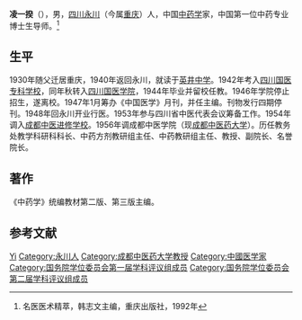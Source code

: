 '''凌一揆'''（{{bd|1925年|1月|1992年|catIdx=L凌}}），男，[[四川|四川]][[永川|永川]]（今属[[重庆市|重庆]]）人，中国[[中药学|中药学]]家，中国第一位中药专业博士生导师。<ref>名医医术精萃，韩志文主编，重庆出版社，1992年</ref>

== 生平 ==
1930年随父迁居重庆，1940年返回永川，就读于[[英井中学|英井中学]]。1942年考入[[四川国医专科学校|四川国医专科学校]]，同年秋转入[[四川国医学院|四川国医学院]]，1944年毕业并留校任教。1946年学院停止招生，遂离校。1947年1月筹办《中国医学》月刊，并任主编。刊物发行四期停刊。1948年回永川开业行医。1953年参与四川省中医代表会议筹备工作。1954年调入[[成都中医进修学校|成都中医进修学校]]。1956年调成都中医学院（现[[成都中医药大学|成都中医药大学]]）。历任教务处教学科研科科长、中药方剂教研组主任、中药教研组主任、教授、副院长、名誉院长。

== 著作 ==
《中药学》统编教材第二版、第三版主编。

== 参考文献 ==
{{reflist}}

{{国务院学位委员会第一届学科评议组/医学}}
{{国务院学位委员会第二届学科评议组/医学}}

{{Authority control}}
{{DEFAULTSORT:Ling}}
[[Category:凌姓|Yi]]
[[Category:永川人|Category:永川人]]
[[Category:成都中医药大学教授|Category:成都中医药大学教授]]
[[Category:中國医学家|Category:中國医学家]]
[[Category:国务院学位委员会第一届学科评议组成员|Category:国务院学位委员会第一届学科评议组成员]]
[[Category:国务院学位委员会第二届学科评议组成员|Category:国务院学位委员会第二届学科评议组成员]]